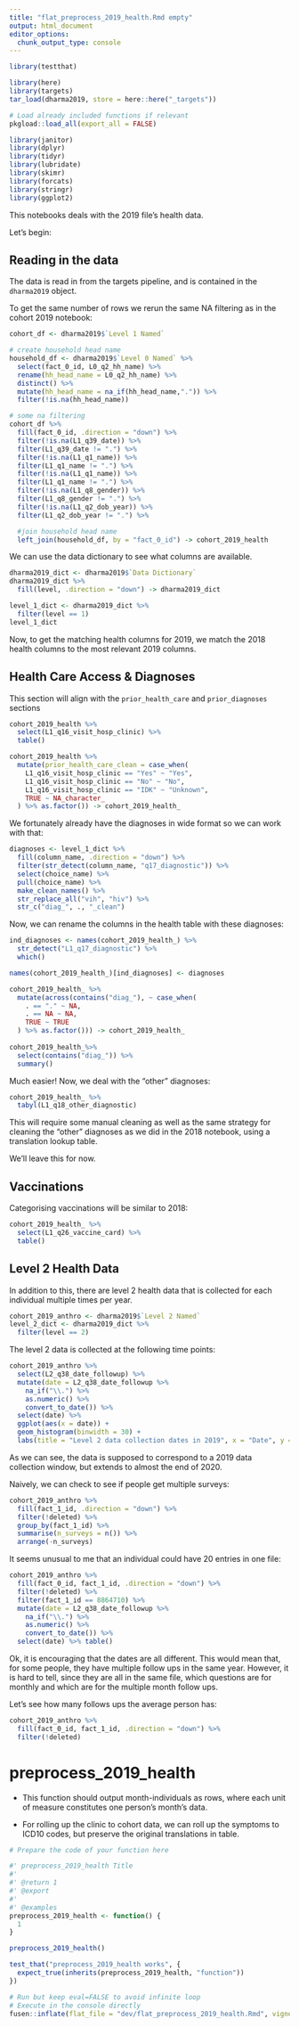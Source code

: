 ```yaml
---
title: "flat_preprocess_2019_health.Rmd empty"
output: html_document
editor_options: 
  chunk_output_type: console
---
```


```r
library(testthat)
```

```r
library(here)
library(targets)
tar_load(dharma2019, store = here::here("_targets"))

# Load already included functions if relevant
pkgload::load_all(export_all = FALSE)

library(janitor)
library(dplyr)
library(tidyr)
library(lubridate)
library(skimr)
library(forcats)
library(stringr)
library(ggplot2)
```

This notebooks deals with the 2019 file's health data.

Let's begin:

## Reading in the data

The data is read in from the targets pipeline, and is contained in the `dharma2019` object.

To get the same number of rows we rerun the same NA filtering as
in the cohort 2019 notebook:

```r
cohort_df <- dharma2019$`Level 1 Named`

# create household head name
household_df <- dharma2019$`Level 0 Named` %>%
  select(fact_0_id, L0_q2_hh_name) %>%
  rename(hh_head_name = L0_q2_hh_name) %>%
  distinct() %>%
  mutate(hh_head_name = na_if(hh_head_name,".")) %>%
  filter(!is.na(hh_head_name))

# some na filtering
cohort_df %>%
  fill(fact_0_id, .direction = "down") %>%
  filter(!is.na(L1_q39_date)) %>%
  filter(L1_q39_date != ".") %>% 
  filter(!is.na(L1_q1_name)) %>%
  filter(L1_q1_name != ".") %>% 
  filter(!is.na(L1_q1_name)) %>%
  filter(L1_q1_name != ".") %>% 
  filter(!is.na(L1_q8_gender)) %>%
  filter(L1_q8_gender != ".") %>%
  filter(!is.na(L1_q2_dob_year)) %>%
  filter(L1_q2_dob_year != ".") %>%

  #join household head name
  left_join(household_df, by = "fact_0_id") -> cohort_2019_health
```

We can use the data dictionary to see what columns are available.

```r
dharma2019_dict <- dharma2019$`Data Dictionary`
dharma2019_dict %>%
  fill(level, .direction = "down") -> dharma2019_dict

level_1_dict <- dharma2019_dict %>%
  filter(level == 1)
level_1_dict
```

Now, to get the matching health columns for 2019, we match the
2018 health columns to the most relevant 2019 columns.

## Health Care Access & Diagnoses

This section will align with the `prior_health_care` and `prior_diagnoses` sections

```r
cohort_2019_health %>%
  select(L1_q16_visit_hosp_clinic) %>%
  table()
```

```r
cohort_2019_health %>%
  mutate(prior_health_care_clean = case_when(
    L1_q16_visit_hosp_clinic == "Yes" ~ "Yes",
    L1_q16_visit_hosp_clinic == "No" ~ "No",
    L1_q16_visit_hosp_clinic == "IDK" ~ "Unknown",
    TRUE ~ NA_character_
  ) %>% as.factor()) -> cohort_2019_health_
```

We fortunately already have the diagnoses in wide format so we can work with that:

```r
diagnoses <- level_1_dict %>%
  fill(column_name, .direction = "down") %>%
  filter(str_detect(column_name, "q17_diagnostic")) %>%
  select(choice_name) %>%
  pull(choice_name) %>%
  make_clean_names() %>%
  str_replace_all("vih", "hiv") %>%
  str_c("diag_", ., "_clean")

```

Now, we can rename the columns in the health table with these
diagnoses:
```r
ind_diagnoses <- names(cohort_2019_health_) %>%
  str_detect("L1_q17_diagnostic") %>%
  which()

names(cohort_2019_health_)[ind_diagnoses] <- diagnoses
```

```r
cohort_2019_health_ %>%
  mutate(across(contains("diag_"), ~ case_when(
    . == "." ~ NA,
    . == NA ~ NA,
    TRUE ~ TRUE
  ) %>% as.factor())) -> cohort_2019_health_
  
cohort_2019_health_%>%
  select(contains("diag_")) %>%
  summary()
```

Much easier! Now, we deal with the "other" diagnoses:

```r
cohort_2019_health_ %>%
  tabyl(L1_q18_other_diagnostic)
```

This will require some manual cleaning as well as the same strategy for
cleaning the "other" diagnoses as we did in the 2018 notebook, using a
translation lookup table.

We'll leave this for now.

## Vaccinations

Categorising vaccinations will be similar to 2018:

```r
cohort_2019_health_ %>%
  select(L1_q26_vaccine_card) %>%
  table()
```

## Level 2 Health Data

In addition to this, there are level 2 health data that is collected
for each individual multiple times per year.

```r
cohort_2019_anthro <- dharma2019$`Level 2 Named`
level_2_dict <- dharma2019_dict %>%
  filter(level == 2)
```

The level 2 data is collected at the following time points:

```r
cohort_2019_anthro %>%
  select(L2_q38_date_followup) %>%
  mutate(date = L2_q38_date_followup %>%
    na_if("\\.") %>% 
    as.numeric() %>%
    convert_to_date()) %>%
  select(date) %>%
  ggplot(aes(x = date)) +
  geom_histogram(binwidth = 30) +
  labs(title = "Level 2 data collection dates in 2019", x = "Date", y = "Count")
```

As we can see, the data is supposed to correspond to a 2019 data collection
window, but extends to almost the end of 2020.

Naively, we can check to see if people get multiple surveys:

```r
cohort_2019_anthro %>%
  fill(fact_1_id, .direction = "down") %>%
  filter(!deleted) %>%
  group_by(fact_1_id) %>%
  summarise(n_surveys = n()) %>%
  arrange(-n_surveys)
```

It seems unusual to me that an individual could have 20 entries in one
file:

```r
cohort_2019_anthro %>%
  fill(fact_0_id, fact_1_id, .direction = "down") %>%
  filter(!deleted) %>%
  filter(fact_1_id == 8864710) %>%
  mutate(date = L2_q38_date_followup %>%
    na_if("\\.") %>% 
    as.numeric() %>%
    convert_to_date()) %>%
  select(date) %>% table()
```

Ok, it is encouraging that the dates are all different. This would mean that,
for some people, they have multiple follow ups in the same year. However,
it is hard to tell, since they are all in the same file, which questions are
for monthly and which are for the multiple month follow ups.

Let's see how many follows ups the average person has:

```r
cohort_2019_anthro %>%
  fill(fact_0_id, fact_1_id, .direction = "down") %>%
  filter(!deleted)
```

# preprocess_2019_health

* This function should output month-individuals as rows, where each unit of
measure constitutes one person's month's data.

* For rolling up the clinic to cohort data, we can roll up the
symptoms to ICD10 codes, but preserve the original translations in table.

```r
# Prepare the code of your function here
```

```r
#' preprocess_2019_health Title
#'
#' @return 1
#' @export
#'
#' @examples
preprocess_2019_health <- function() {
  1
}
```

```r
preprocess_2019_health()
```

```r
test_that("preprocess_2019_health works", {
  expect_true(inherits(preprocess_2019_health, "function"))
})
```


```r
# Run but keep eval=FALSE to avoid infinite loop
# Execute in the console directly
fusen::inflate(flat_file = "dev/flat_preprocess_2019_health.Rmd", vignette_name = "Go further")
```

